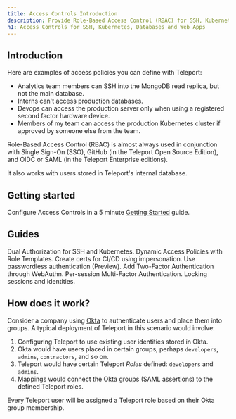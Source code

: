 ```yaml
---
title: Access Controls Introduction
description: Provide Role-Based Access Control (RBAC) for SSH, Kubernetes, Databases, and Web Apps.
h1: Access Controls for SSH, Kubernetes, Databases and Web Apps
---
```


## Introduction

Here are examples of access policies you can define with Teleport:

- Analytics team members can SSH into the MongoDB read replica, but not the main database.
- Interns can't access production databases.
- Devops can access the production server only when using a registered second factor hardware device.
- Members of my team can access the production Kubernetes cluster if approved by someone else from the team.

Role-Based Access Control (RBAC) is almost always used in conjunction with Single Sign-On (SSO), GitHub (in the Teleport Open Source Edition), and OIDC or SAML (in the Teleport Enterprise editions).

It also works with users stored in Teleport's internal database.

## Getting started

Configure Access Controls in a 5 minute [Getting Started](./getting-started.mdx)
guide.

## Guides

<TileSet>
  <Tile icon="lock" title="Dual Authorization" href="./guides/dual-authz.mdx">
      Dual Authorization for SSH and Kubernetes.
  </Tile>
  <Tile icon="lock" title="Teleport Role Templates" href="./guides/role-templates.mdx">
     Dynamic Access Policies with Role Templates.
  </Tile>
  <Tile icon="lock" title="Impersonating Teleport Users" href="./guides/impersonation.mdx">
    Create certs for CI/CD using impersonation.
  </Tile>
  <Tile icon="lock" title="Passwordless" href="./guides/passwordless.mdx">
    Use passwordless authentication (Preview).
  </Tile>
  <Tile icon="lock" title="Second Factor - WebAuthn" href="./guides/webauthn.mdx">
    Add Two-Factor Authentication through WebAuthn.
  </Tile>
  <Tile icon="lock" title="Per-session MFA" href="./guides/per-session-mfa.mdx">
    Per-session Multi-Factor Authentication.
  </Tile>
  <Tile icon="lock" title="Locking" href="./guides/locking.mdx">
    Locking sessions and identities.
  </Tile>
</TileSet>

## How does it work?

Consider a company using [Okta](https://www.okta.com/) to authenticate users and place
them into groups. A typical deployment of Teleport in this scenario
would involve:

1. Configuring Teleport to use existing user identities stored in Okta.
2. Okta would have users placed in certain groups, perhaps `developers`, `admins`, `contractors`, and so on.
3. Teleport would have certain Teleport *Roles* defined: `developers` and `admins`.
4. Mappings would connect the Okta groups (SAML assertions) to the defined Teleport roles.

Every Teleport user will be assigned a Teleport role based on their Okta group membership.
